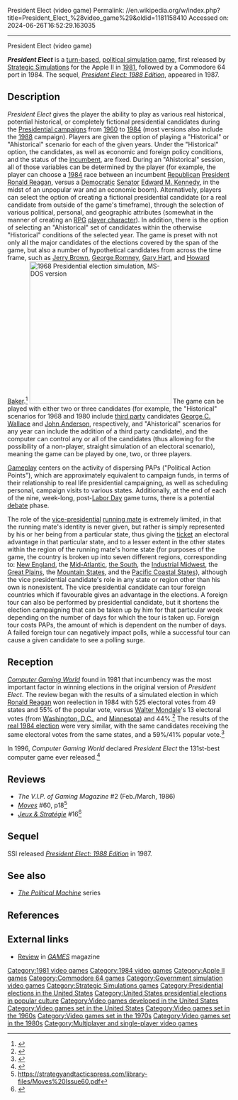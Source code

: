 President Elect (video game)
Permalink: //en.wikipedia.org/w/index.php?title=President_Elect_%28video_game%29&oldid=1181158410
Accessed on: 2024-06-26T16:52:29.163035



------
President Elect (video game)
{{Infobox video game
|title = President Elect
|image = [[File:President Elect Coverart.png|President Election]]
|caption = Cover art for the Apple II edition.
|developer = [[Strategic Simulations]]
|publisher = [[Strategic Simulations]]
|designer = Nelson G. Hernandez Sr.
|released = '''1981:''' Apple II<br>'''1984:''' C64<br>'''1987:''' 1988 Edition
|genre = [[Government simulation game|Political simulation]]
|modes = [[Single-player]], [[Multiplayer video game|multiplayer]]
|platforms = [[Apple II]], [[Commodore 64]]
}}

'''''President Elect''''' is a [[Turn-based game|turn-based]], [[Government simulation game|political simulation game]], first released by [[Strategic Simulations]] for the Apple II in [[1981 in video gaming|1981]], followed by a Commodore 64 port in 1984. The sequel, ''[[President Elect: 1988 Edition]]'', appeared in 1987. 

==Description==
''President Elect'' gives the player the ability to play as various real historical, potential historical, or completely fictional presidential candidates during the [[United States presidential election|Presidential campaigns]] from [[1960 United States presidential election|1960]] to [[1984 United States presidential election|1984]] (most versions also include the [[1988 United States presidential election|1988]] campaign).  Players are given the option of playing a "Historical" or "Ahistorical" scenario for each of the given years.  Under the "Historical" option, the candidates, as well as economic and foreign policy conditions, and the status of the [[Incumbent#In politics|incumbent]], are fixed.  During an "Ahistorical" session, all of those variables can be determined by the player (for example, the player can choose a [[1984 United States presidential election|1984]] race between an incumbent [[Republican Party (United States)|Republican]] [[President of the United States|President]] [[Ronald Reagan]], versus a [[Democratic Party (United States)|Democratic]] [[United States Senate|Senator]] [[Ted Kennedy|Edward M. Kennedy]], in the midst of an unpopular war and an economic boom).  Alternatively, players can select the option of creating a fictional presidential candidate (or a real candidate from outside of the game's timeframe), through the selection of various political, personal, and geographic attributes (somewhat in the manner of creating an [[Role-playing game|RPG]] [[player character]]).  In addition, there is the option of selecting an "Ahistorical" set of candidates within the otherwise "Historical" conditions of the selected year.  The game is preset with not only all the major candidates of the elections covered by the span of the game, but also a number of hypothetical candidates from across the time frame, such as [[Jerry Brown]], [[George W. Romney|George Romney]], [[Gary Hart]], and [[Howard Baker]].<ref name="compute">{{cite journal|last1=Bobo|first1=Ervin|title=President Elect: 1988 Edition|journal=Compute!|date=October 1987|issue=89|page=32|url=http://www.atarimagazines.com/compute/issue89/President_Elect.php}}</ref>
[[Image:President Elect (computer game - screen shot)1.png|thumb|left|320px|[[1968 United States presidential election|1968]] Presidential election simulation, MS-DOS version]]
The game can be played with either two or three candidates (for example, the "Historical" scenarios for 1968 and 1980 include [[Third party (United States)|third party]] candidates [[George C. Wallace]] and [[John B. Anderson|John Anderson]], respectively, and "Ahistorical" scenarios for any year can include the addition of a third party candidate), and the computer can control any or all of the candidates (thus allowing for the possibility of a non-player, straight simulation of an electoral scenario), meaning the game can be played by one, two, or three players.

[[Gameplay]] centers on the activity of dispersing PAPs ("Political Action Points"), which are approximately equivalent to campaign funds, in terms of their relationship to real life presidential campaigning, as well as scheduling personal, campaign visits to various states.  Additionally, at the end of each of the nine, week-long, post-[[Labor Day]] game turns, there is a potential [[United States presidential election debates|debate]] phase.

The role of the [[Vice President of the United States|vice-presidential]] [[running mate]] is extremely limited, in that the running mate's identity is never given, but rather is simply represented by his or her being from a particular state, thus giving the [[Ticket (election)|ticket]] an electoral advantage in that particular state, and to a lesser extent in the other states within the region of the running mate's home state (for purposes of the game, the country is broken up into seven different regions, corresponding to: [[New England]], the [[Mid-Atlantic States|Mid-Atlantic]], [[Southern United States|the South]], the [[Midwestern United States|Industrial Midwest]], the [[Great Plains]], the [[Mountain States]], and the [[West Coast of the United States|Pacific Coastal States]]), although the vice presidential candidate's role in any state or region other than his own is nonexistent. The vice presidential candidate can tour foreign countries which if favourable gives an advantage in the elections. A foreign tour can also be performed by presidential candidate, but it shortens the election campaigning that can be taken up by him for that particular week depending on the number of days for which the tour is taken up. Foreign tour costs PAPs, the amount of which is dependent on the number of days. A failed foreign tour can negatively impact polls, while a successful tour can cause a given candidate to see a polling surge. 

==Reception==
''[[Computer Gaming World]]'' found in 1981 that incumbency was the most important factor in winning elections in the original version of ''President Elect''. The review began with the results of a simulated election in which [[Ronald Reagan]] won reelection in 1984 with 525 electoral votes from 49 states and 55% of the popular vote, versus [[Walter Mondale]]'s 13 electoral votes (from [[Washington, D.C.]], and [[Minnesota]]) and 44%.<ref name="sipe19811112">{{cite magazine | url=http://www.cgwmuseum.org/galleries/index.php?year=1981&pub=2&id=1 | title=The Political Apple | magazine=Computer Gaming World | date=Nov–Dec 1981 | accessdate=10 November 2013 | author=Sipe, Russell | pages=23}}</ref> The results of the [[1984 United States presidential election|real 1984 election]] were very similar, with the same candidates receiving the same electoral votes from the same states, and a 59%/41% popular vote.<ref name="sipe198501">{{cite magazine | url=http://www.cgwmuseum.org/galleries/index.php?year=1985&pub=2&id=20 | title=You Read It Here First! | magazine=Computer Gaming World | date=January 1985 | accessdate=10 November 2013 | author=Sipe, Russell | pages=13}}</ref>

In 1996, ''Computer Gaming World'' declared ''President Elect'' the 131st-best computer game ever released.<ref name="cgw150">{{cite magazine | url=http://www.cgwmuseum.org/galleries/index.php?year=1996&pub=2&id=148 | title=150 Best Games of All Time | magazine=Computer Gaming World | date=November 1996 | accessdate=25 March 2016 | pages=64–80}}</ref>

==Reviews==
*''The V.I.P. of Gaming Magazine'' #2 (Feb./March, 1986)
*''[[Moves (magazine)|Moves]]'' #60, p18<ref>https://strategyandtacticspress.com/library-files/Moves%20Issue60.pdf</ref>
*''[[:fr:Jeux et Stratégie|Jeux & Stratégie]]'' #16<ref>{{cite web | url=https://archive.org/details/jeux-et-strategie-16/page/22/mode/2up | title=Jeux & stratégie 16 | date=August 1982 }}</ref>

==Sequel==
SSI released ''[[President Elect: 1988 Edition]]'' in 1987.

==See also==
* ''[[The Political Machine (series)|The Political Machine]]'' series

==References==
{{reflist}}

==External links==
*[https://archive.org/details/games-58-1984-december/page/50/mode/2up Review] in ''[[GAMES Magazine|GAMES]]'' magazine

[[Category:1981 video games]]
[[Category:1984 video games]]
[[Category:Apple II games]]
[[Category:Commodore 64 games]]
[[Category:Government simulation video games]]
[[Category:Strategic Simulations games]]
[[Category:Presidential elections in the United States]]
[[Category:United States presidential elections in popular culture]]
[[Category:Video games developed in the United States]]
[[Category:Video games set in the United States]]
[[Category:Video games set in the 1960s]]
[[Category:Video games set in the 1970s]]
[[Category:Video games set in the 1980s]]
[[Category:Multiplayer and single-player video games]]